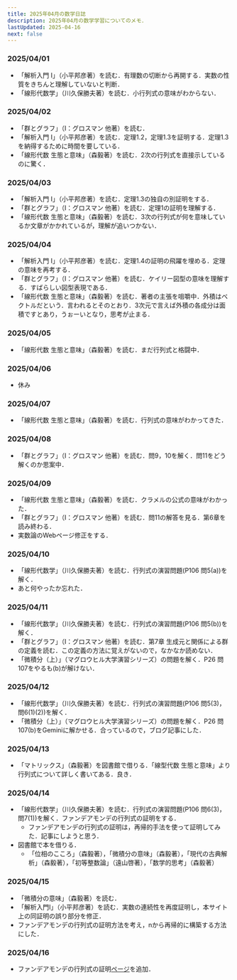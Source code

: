 ```yaml
---
title: 2025年04月の数学日誌
description: 2025年04月の数学学習についてのメモ．
lastUpdated: 2025-04-16
next: false
---
```


### 2025/04/01
- 「解析入門 Ⅰ」（小平邦彦著）を読む．有理数の切断から再開する．実数の性質をきちんと理解していないと判断．
- 「線形代数学」（川久保勝夫著）を読む．小行列式の意味がわからない．

### 2025/04/02
- 「群とグラフ」（I：グロスマン 他著）を読む．
- 「解析入門 Ⅰ」（小平邦彦著）を読む．定理1.2，定理1.3を証明する．定理1.3を納得するために時間を要している．
- 「線形代数 生態と意味」（森毅著）を読む．2次の行列式を直接示しているのに驚く．

### 2025/04/03
- 「解析入門 Ⅰ」（小平邦彦著）を読む．定理1.3の独自の別証明をする．
- 「群とグラフ」（I：グロスマン 他著）を読む．定理1の証明を理解する．
- 「線形代数 生態と意味」（森毅著）を読む．3次の行列式が何を意味しているか文章がかかれているが，理解が追いつかない．

### 2025/04/04
- 「解析入門 Ⅰ」（小平邦彦著）を読む．定理1.4の証明の飛躍を埋める．定理の意味を再考する．
- 「群とグラフ」（I：グロスマン 他著）を読む．ケイリー図型の意味を理解する．すばらしい図型表現である．
- 「線形代数 生態と意味」（森毅著）を読む．著者の主張を咀嚼中．外積はベクトルだという．言われるとそのとおり．3次元で言えば外積の各成分は面積ですとあり，うぉーいとなり，思考が止まる．

### 2025/04/05
- 「線形代数 生態と意味」（森毅著）を読む．まだ行列式と格闘中．

### 2025/04/06
- 休み

### 2025/04/07
- 「線形代数 生態と意味」（森毅著）を読む．行列式の意味がわかってきた．

### 2025/04/08
- 「群とグラフ」（I：グロスマン 他著）を読む．問9，10を解く．問11をどう解くのか思案中．

### 2025/04/09
- 「線形代数 生態と意味」（森毅著）を読む．クラメルの公式の意味がわかった．
- 「群とグラフ」（I：グロスマン 他著）を読む．問11の解答を見る．第6章を読み終わる．
- 実数論のWebページ修正をする．

### 2025/04/10
- 「線形代数学」（川久保勝夫著）を読む．行列式の演習問題(P106 問5(a))を解く．
- あと何やったか忘れた．

### 2025/04/11
- 「線形代数学」（川久保勝夫著）を読む．行列式の演習問題(P106 問5(b))を解く．
- 「群とグラフ」（I：グロスマン 他著）を読む．第7章 生成元と関係による群の定義を読む．この定義の方法に覚えがないので，なかなか読めない．
- 「微積分（上）」（マグロウヒル大学演習シリーズ）の問題を解く．P26 問107をやるも(b)が解けない．

### 2025/04/12
- 「線形代数学」（川久保勝夫著）を読む．行列式の演習問題(P106 問5(3)，問6(1)(2))を解く．
- 「微積分（上）」（マグロウヒル大学演習シリーズ）の問題を解く．P26 問107(b)をGeminiに解かせる．合っているので，ブログ記事にした．

### 2025/04/13
- 「マトリックス」（森毅著）を図書館で借りる．「線型代数 生態と意味」より行列式について詳しく書いてある．良き．

### 2025/04/14
- 「線形代数学」（川久保勝夫著）を読む．行列式の演習問題(P106 問6(3)，問7(1))を解く．ファンデアモンデの行列式の証明をする．
  - ファンデアモンデの行列式の証明は，再帰的手法を使って証明してみた．記事にしようと思う．
- 図書館で本を借りる．
  - 「位相のこころ」（森毅著），「微積分の意味」（森毅著），「現代の古典解析」（森毅著），「初等整数論」（遠山啓著），「数学的思考」（森毅著）
 
### 2025/04/15
- 「微積分の意味」（森毅著）を読む．
- 「解析入門Ⅰ」（小平邦彦著）を読む．実数の連続性を再度証明し，本サイト上の同証明の誤り部分を修正．
- ファンデアモンデの行列式の証明方法を考え，nから再帰的に構築する方法にした．

### 2025/04/16
- ファンデアモンデの行列式の証明[ページ](/linear_algebra/exercises/0100_vandermonde_determinant/)を追加．
